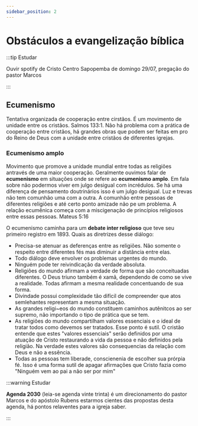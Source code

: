 ```yaml
---
sidebar_position: 2
---
```



# Obstáculos a evangelização bíblica

:::tip Estudar

Ouvir spotify de Cristo Centro Sapopemba de domingo 29/07, pregação do pastor Marcos

:::

## Ecumenismo

Tentativa organizada de cooperação entre cirstãos. É um movimento de unidade entre os cristãos. Salmos 133:1. Não há problema com a prática de cooperação entre cristãos, há grandes obras que podem ser feitas em pro do Reino de Deus com a unidade entre cristãos de diferentes igrejas.

### Ecumenismo amplo

Movimento que promove a unidade mundial entre todas as religiões antravés de uma maior cooperação. Geralmente ouvimos falar de __ecumenismo__ em situações onde se refere ao __ecumenismo amplo__. Em <Verse reference="2 Corintios 6:14"/> fala sobre não podermos viver em julgo desigual com incrédulos. Se há uma diferença de pensamento doutrinários isso é um julgo desigual. Luz e trevas não tem comunhão uma com a outra. A comunhão entre pessoas de diferentes religiões e até certo ponto amizade não pe um problema. A relação ecumênica começa com a miscigenação de princípios religiosos entre essas pessoas. Mateus 5:16

O ecumenismo caminha para um **debate inter religioso** que teve seu primeiro registro em 1893. Quais as diretrizes desse diálogo:
- Precisa-se atenuar as deferenças entre as religiões. Não somente o respeito entre diferentes fés mas diminuir a distância entre elas.
- Todo diálogo deve envolver os problemas urgentes do mundo. 
- Ninguém pode ter reivindicação da verdade absoluta. 
- Religiões do mundo afirmam a verdade de forma que são conceituadas diferentes. O Deus triuno também é xamã, dependendo de como se vive a realidade. Todas afirmam a mesma realidade concentuando de sua forma.
- Divindade possui complexidade tão difícil de compreender que atos semlehantes representam a mesma situação. 
- As grandes religi~eos do mundo constituem caminhos autênitcos ao ser supremo, não importando o tipo de prática que se tem.
- As religiões do mundo compartilham valores essenciais e o ideal de tratar todos como devemos ser tratados. Esse ponto é sutil. O cristão entende que estes "valores essenciais" serão definidos por uma atuação de Cristo restaurando a vida da pessoa e não definidos pela religião. Na verdade estes valores são consequencias da relação com Deus e não a essência.
- Todas as pessoas tem liberade, conscienenia de escolher sua prórpia fé. Isso é uma forma sutil de apagar afirmações que Cristo fazia como "Ninguém vem ao pai a não ser por mim"

:::warning Estudar

**Agenda 2030** (leia-se agenda vinte trinta) é um direcionamento do pastor Marcos e do apóstolo Rubens estarmos cientes das propostas desta agenda, há pontos relaventes para a igreja saber.

:::